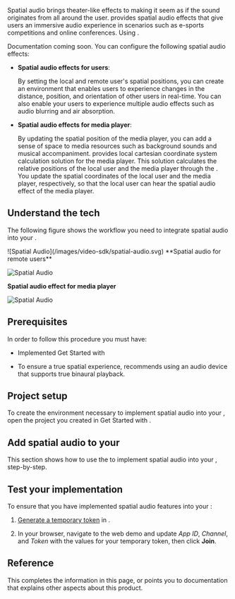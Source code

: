 
Spatial audio brings theater-like effects to <Vpd k="NAME" /> making it seem as if the sound originates from all around the user. <Vpd k="SDK" /> provides spatial audio effects that give users an immersive audio experience in scenarios such as e-sports competitions and online conferences. Using <Vpd k="SDK" />.

<PlatformWrapper notAllowed="macos">
<PlatformWrapper notAllowed="ios">
<PlatformWrapper notAllowed="android">
<PlatformWrapper notAllowed="electron">
<PlatformWrapper notAllowed="unity">
<PlatformWrapper notAllowed="web">
Documentation coming soon.
</PlatformWrapper>
</PlatformWrapper>
</PlatformWrapper>
</PlatformWrapper>
</PlatformWrapper>
</PlatformWrapper>


<PlatformWrapper notAllowed="windows">
<PlatformWrapper notAllowed="flutter">
<PlatformWrapper notAllowed="react-native">
You can configure the following spatial audio effects:

* **Spatial audio effects for users**:

    By setting the local and remote user's spatial positions, you can create an environment that enables users to experience changes in the distance, position, and orientation of other users in real-time. You can also enable your users to experience multiple audio effects such as audio blurring and air absorption.

* **Spatial audio effects for media player**:

    By updating the spatial position of the media player, you can add a sense of space to media resources such as background sounds and musical accompaniment. <Vg k="COMPANY" /> provides local cartesian coordinate system calculation solution for the media player. This solution calculates the relative positions of the local user and the media player through the <Vpd k="SDK" />. You update the spatial coordinates of the local user and the media player, respectively, so that the local user can hear the spatial audio effect of the media player.


## Understand the tech

The following figure shows the workflow you need to integrate spatial audio into your <Vpl k="CLIENT" />.

<PlatformWrapper notAllowed="web">
![Spatial Audio](/images/video-sdk/spatial-audio.svg)
</PlatformWrapper>

<PlatformWrapper platform="web">
**Spatial audio for remote users**

![Spatial Audio](/images/video-sdk/spatial-audio-web.svg)

**Spatial audio effect for media player**

![Spatial Audio](/images/video-sdk/spatial-audio-web-mediaplayer.svg)
</PlatformWrapper>

## Prerequisites

In order to follow this procedure you must have:

* Implemented <Link to="../get-started/get-started-sdk">Get Started with <Vpd k="NAME"/></Link>
<Prerequisites />

* To ensure a true spatial experience, <Vg k="COMPANY" /> recommends using an audio device that supports true binaural playback.


## Project setup

To create the environment necessary to implement spatial audio into your <Vpl k="CLIENT" />, open the project you created in <Link to="../get-started/get-started-sdk">Get Started with <Vpd k="NAME"/></Link>.

<ProjectSetup />

## Add spatial audio to your <Vpl k="CLIENT" />

This section shows how to use the <Vg k="VSDK" /> to implement spatial audio into your <Vpl k="CLIENT" />, step-by-step.

<ProjectImplement />

## Test your implementation

To ensure that you have implemented spatial audio features into your <Vpl k="CLIENT" />:

1. [Generate a temporary token](../reference/manage-agora-account#generate-a-temporary-token) in <Vg k="CONSOLE" /> .

2. In your browser, navigate to the <Link target="_blank" to="{{Global.DEMO_BASIC_VIDEO_CALL_URL}}"><Vg k="COMPANY" /> web demo</Link> and update _App ID_, _Channel_, and _Token_ with the values for your temporary token, then click **Join**.

<ProjectTest />

## Reference

This completes the information in this page, or points you to documentation that explains other aspects about this product.

<Reference />

</PlatformWrapper>
</PlatformWrapper>
</PlatformWrapper>
